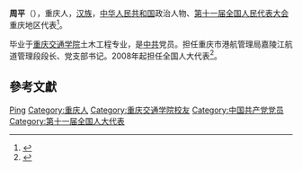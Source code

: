 {{otheruses|周平}}
{{他用|other=1984年奧運體操銅牌（1968年出生）|周萍}}

'''周平'''（{{bd|1968年||}}），重庆人，[[汉族|汉族]]，[[中华人民共和国|中华人民共和国]]政治人物、[[第十一届全国人民代表大会|第十一届全国人民代表大会]]重庆地区代表<ref>{{cite web|author=新华网|title=第十一届全国人大代表|url=http://news.xinhuanet.com/ziliao/2008-03/03/content_7708230.htm?node=36628|publisher=新华网|accessdate=2014-01-07|archive-date=2014-01-10|archive-url=https://web.archive.org/web/20140110211415/http://news.xinhuanet.com/ziliao/2008-03/03/content_7708230.htm?node=36628|dead-url=no}}</ref>。

毕业于[[重庆交通学院|重庆交通学院]]土木工程专业，是[[中共|中共]]党员。担任重庆市港航管理局嘉陵江航道管理段段长、党支部书记。2008年起担任全国人大代表<ref>{{cite news|title=全国人大代表信息-周平|url=http://210.82.31.1:8084/delegate/viewDelegate.action?dbid=112093|accessdate=2013-04-05|newspaper=全国人大网|archive-url=https://web.archive.org/web/20120305103159/http://www.npc.gov.cn/delegate/viewDelegate.action?dbid=112093|archive-date=2012-03-05|dead-url=yes}}</ref>。

== 參考文獻 ==
{{reflist}}

{{Authority control}}
{{DEFAULTSORT:Zhou周}}
[[Category:周姓|Ping]]
[[Category:重庆人|Category:重庆人]]
[[Category:重庆交通学院校友|Category:重庆交通学院校友]]
[[Category:中国共产党党员|Category:中国共产党党员]]
[[Category:第十一届全国人大代表|Category:第十一届全国人大代表]]